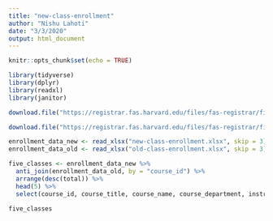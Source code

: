 ```yaml
---
title: "new-class-enrollment"
author: "Nishu Lahoti"
date: "3/3/2020"
output: html_document
---
```


```r
knitr::opts_chunk$set(echo = TRUE)

library(tidyverse)
library(dplyr)
library(readxl)
library(janitor)

download.file("https://registrar.fas.harvard.edu/files/fas-registrar/files/class_enrollment_summary_by_term_2.25.20_0.xlsx", destfile = "./new-class-enrollment.xlsx")

download.file("https://registrar.fas.harvard.edu/files/fas-registrar/files/class_enrollment_summary_by_term_3.22.19_0.xlsx", destfile = "./old-class-enrollment.xlsx")

enrollment_data_new <- read_xlsx("new-class-enrollment.xlsx", skip = 3) %>% clean_names() %>% filter(!is.na(course_name))
enrollment_data_old <- read_xlsx("old-class-enrollment.xlsx", skip = 3) %>% clean_names() %>% filter(!is.na(course_name))

```

```r

five_classes <- enrollment_data_new %>%
  anti_join(enrollment_data_old, by = "course_id") %>%
  arrange(desc(total)) %>% 
  head(5) %>%
  select(course_id, course_title, course_name, course_department, instructor_full_name, total)

five_classes

```

